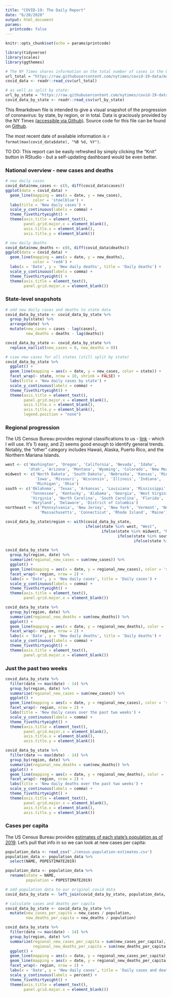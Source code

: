 ```yaml
---
title: "COVID-19: The Daily Report"
date: "6/20/2020"
output: html_document
params:
  printcode: false
---
```


```r
knitr::opts_chunk$set(echo = params$printcode)

library(tidyverse)
library(scales)
library(ggthemes)

# The NY Times shares information on the total number of cases in the US:
url_total = "https://raw.githubusercontent.com/nytimes/covid-19-data/master/us.csv"
covid_data <- readr::read_csv(url_total)

# as well as split by state:
url_by_state = "https://raw.githubusercontent.com/nytimes/covid-19-data/master/us-states.csv"
covid_data_by_state <- readr::read_csv(url_by_state)
```

This Rmarkdown file is intended to give a visual snapshot of the progression of coronavirus: by state, by region, or in total. Data is graciously provided by the NY Times [(accessible via Github)](https://github.com/nytimes/covid-19-data). Source code for this file can be found on [Github](https://github.com/brianrice2/covid-19).

The most recent date of available information is `r format(max(covid_data$date), "%B %d, %Y")`.

TO DO: This report can be easily refreshed by simply clicking the "Knit" button in RStudio - but a self-updating dashboard would be even better.


### National overview - new cases and deaths

```r
# new daily cases
covid_data$new_cases <- c(0, diff(covid_data$cases))
ggplot(data = covid_data) +
  geom_line(mapping = aes(x = date, y = new_cases),
            color = 'steelblue') +
  labs(title = 'New daily cases') +
  scale_y_continuous(labels = comma) +
  theme_fivethirtyeight() +
  theme(axis.title = element_text(),
        panel.grid.major.x = element_blank(),
        axis.title.x = element_blank(),
        axis.title.y = element_blank())
```

```r
# new daily deaths
covid_data$new_deaths <- c(0, diff(covid_data$deaths))
ggplot(data = covid_data) +
  geom_line(mapping = aes(x = date, y = new_deaths),
            color = 'red4') +
  labs(x = 'Date', y = 'New daily deaths', title = 'Daily deaths') +
  scale_y_continuous(labels = comma) +
  theme_fivethirtyeight() +
  theme(axis.title = element_text(),
        panel.grid.major.x = element_blank())
```


### State-level snapshots

```r
# add new daily cases and deaths to state data
covid_data_by_state <- covid_data_by_state %>% 
  group_by(state) %>% 
  arrange(date) %>% 
  mutate(new_cases = cases - lag(cases),
         new_deaths = deaths - lag(deaths))

covid_data_by_state <- covid_data_by_state %>% 
  replace_na(list(new_cases = 0, new_deaths = 0))
```

```r
# view new cases for all states (still split by state)
covid_data_by_state %>% 
  ggplot() +
  geom_line(mapping = aes(x = date, y = new_cases, color = state)) +
  facet_wrap(~ state, nrow = 10, shrink = FALSE) +
  labs(title = 'New daily cases by state') +
  scale_y_continuous(labels = comma) +
  theme_fivethirtyeight() +
  theme(axis.title = element_text(),
        panel.grid.major.x = element_blank(),
        axis.title.x = element_blank(),
        axis.title.y = element_blank(),
        legend.position = "none")
```


### Regional progression

The US Census Bureau provides regional classifications to us - [link](https://www2.census.gov/geo/pdfs/maps-data/maps/reference/us_regdiv.pdf) - which I will use. It's 1) easy, and 2) seems good enough to identify general trends. Notably, the "other" category includes Hawaii, Alaska, Puerto Rico, and the Northern Mariana Islands.

```r
west <- c('Washington', 'Oregon', 'California', 'Nevada', 'Idaho',
          'Utah', 'Arizona', 'Montana', 'Wyoming', 'Colorado', 'New Mexico')
midwest <- c('North Dakota', 'South Dakota', 'Nebraska', 'Kansas', 'Minnesota',
             'Iowa', 'Missouri', 'Wisconsin', 'Illinois', 'Indiana',
             'Michigan', 'Ohio')
south <- c('Oklahoma', 'Texas', 'Arkansas', 'Louisiana', 'Mississippi',
           'Tennessee', 'Kentucky', 'Alabama', 'Georgia', 'West Virginia',
           'Virginia', 'North Carolina', 'South Carolina', 'Florida',
           'Maryland', 'Delaware', 'District of Columbia')
northeast <- c('Pennsylvania', 'New Jersey', 'New York', 'Vermont', 'New Hampshire',
               'Massachusetts', 'Connecticut', 'Rhode Island', 'Maine')
```

```r
covid_data_by_state$region <- with(covid_data_by_state,
                                   ifelse(state %in% west, "West",
                                          ifelse(state %in% midwest, "Midwest",
                                                 ifelse(state %in% south, "South",
                                                        ifelse(state %in% northeast, "Northeast", "Other")))))
```

```r
covid_data_by_state %>% 
  group_by(region, date) %>%
  summarize(regional_new_cases = sum(new_cases)) %>% 
  ggplot() +
  geom_line(mapping = aes(x = date, y = regional_new_cases), color = 'steelblue') +
  facet_wrap(~ region, nrow = 2) +
  labs(x = 'Date', y = 'New daily cases', title = 'Daily cases') +
  scale_y_continuous(labels = comma) +
  theme_fivethirtyeight() +
  theme(axis.title = element_text(),
        panel.grid.major.x = element_blank())
```

```r
covid_data_by_state %>% 
  group_by(region, date) %>%
  summarize(regional_new_deaths = sum(new_deaths)) %>% 
  ggplot() +
  geom_line(mapping = aes(x = date, y = regional_new_deaths), color = 'red4') +
  facet_wrap(~ region, nrow = 2) +
  labs(x = 'Date', y = 'New daily deaths', title = 'Daily deaths') +
  scale_y_continuous(labels = comma) +
  theme_fivethirtyeight() +
  theme(axis.title = element_text(),
        panel.grid.major.x = element_blank())
```


### Just the past two weeks

```r
covid_data_by_state %>%
  filter(date >= max(date) - 14) %>%
  group_by(region, date) %>%
  summarize(regional_new_cases = sum(new_cases)) %>%
  ggplot() +
  geom_line(mapping = aes(x = date, y = regional_new_cases), color = 'steelblue') +
  facet_wrap(~ region, nrow = 2) +
  labs(title = 'New daily cases over the past two weeks') +
  scale_y_continuous(labels = comma) +
  theme_fivethirtyeight() +
  theme(axis.title = element_text(),
        panel.grid.major.x = element_blank(),
        axis.title.x = element_blank(),
        axis.title.y = element_blank())
```

```r
covid_data_by_state %>%
  filter(date >= max(date) - 14) %>%
  group_by(region, date) %>%
  summarize(regional_new_deaths = sum(new_deaths)) %>%
  ggplot() +
  geom_line(mapping = aes(x = date, y = regional_new_deaths), color = 'red4') +
  facet_wrap(~ region, nrow = 2) +
  labs(title = 'New daily deaths over the past two weeks') +
  scale_y_continuous(labels = comma) +
  theme_fivethirtyeight() +
  theme(axis.title = element_text(),
        panel.grid.major.x = element_blank(),
        axis.title.x = element_blank(),
        axis.title.y = element_blank())
```


### Cases per capita

The US Census Bureau provides [estimates of each state's population as of 2019](https://www2.census.gov/programs-surveys/popest/datasets/). Let's pull that info in so we can look at new cases per capita:

```r
population_data <- read_csv('./census-population-estimates.csv')
population_data <- population_data %>% 
  select(NAME, POPESTIMATE2019)

population_data <- population_data %>%
  rename(state = NAME,
         population = POPESTIMATE2019)

# add population data to our original covid data
covid_data_by_state <- left_join(covid_data_by_state, population_data, by = 'state')

# calculate cases and deaths per capita
covid_data_by_state <- covid_data_by_state %>% 
  mutate(new_cases_per_capita = new_cases / population,
         new_deaths_per_capita = new_deaths / population)
```

```r
covid_data_by_state %>%
  filter(date >= max(date) - 14) %>%
  group_by(region, date) %>%
  summarize(regional_new_cases_per_capita = sum(new_cases_per_capita),
            regional_new_deaths_per_capita = sum(new_deaths_per_capita)) %>%
  ggplot() +
  geom_line(mapping = aes(x = date, y = regional_new_cases_per_capita), color = 'steelblue') +
  geom_line(mapping = aes(x = date, y = regional_new_deaths_per_capita), color = 'red4') +
  facet_wrap(~ region, nrow = 2) +
  labs(x = 'Date', y = 'New daily cases', title = 'Daily cases and deaths per capita') +
  scale_y_continuous(labels = percent) +
  theme_fivethirtyeight() +
  theme(axis.title = element_text(),
        panel.grid.major.x = element_blank())
```
